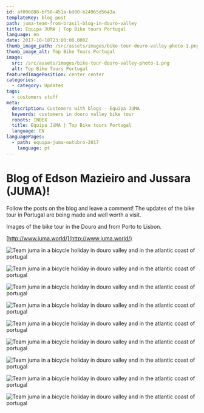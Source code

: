 ```yaml
---
id: af096888-bf50-451a-bd80-b24965d5643a
templateKey: blog-post
path: juma-team-from-brasil-blog-in-douro-valley
title: Equipa JUMA | Top Bike tours Portugal
language: en
date: 2017-10-18T23:00:00.000Z
thumb_image_path: /src/assets/images/bike-tour-douro-valley-photo-1.png
thumb_image_alt: Top Bike Tours Portugal
image:
  src: /src/assets/images/bike-tour-douro-valley-photo-1.png
  alt: Top Bike Tours Portugal
featuredImagePosition: center center
categories:
  - category: Updates
tags:
  - customers stuff
meta:
  description: Customers with blogs - Equipa JUMA
  keywords: customers in douro valley bike tour
  robots: INDEX
  title: Equipa JUMA | Top Bike tours Portugal
  language: EN
languagePages:
  - path: equipa-juma-outubro-2017
    language: pt
---
```


# Blog of Edson Mazieiro and Jussara (JUMA)!

Follow the posts on the blog and leave a comment! The updates of the bike tour
in Portugal are being made and well worth a visit.

Images of the bike tour in the Douro and from Porto to Lisbon.

[http://www.juma.world/](http://www.juma.world/)

![Team juma in a bicycle holiday in douro valley and in the atlantic coast of portugal](/src/assets/images/bike-tour-douro-valley-photo-9.png 'Team juma in a bicycle holiday in douro valley and in the atlantic coast of portugal')

![Team juma in a bicycle holiday in douro valley and in the atlantic coast of portugal](/src/assets/images/bike-tour-douro-valley-photo-8.png 'Team juma in a bicycle holiday in douro valley and in the atlantic coast of portugal')

![Team juma in a bicycle holiday in douro valley and in the atlantic coast of portugal](/src/assets/images/bike-tour-douro-valley-photo-7.png 'Team juma in a bicycle holiday in douro valley and in the atlantic coast of portugal')

![Team juma in a bicycle holiday in douro valley and in the atlantic coast of portugal](/src/assets/images/bike-tour-douro-valley-photo-6.png 'Team juma in a bicycle holiday in douro valley and in the atlantic coast of portugal')

![Team juma in a bicycle holiday in douro valley and in the atlantic coast of portugal](/src/assets/images/bike-tour-douro-valley-photo-5.png 'Team juma in a bicycle holiday in douro valley and in the atlantic coast of portugal')

![Team juma in a bicycle holiday in douro valley and in the atlantic coast of portugal](/src/assets/images/bike-tour-douro-valley-photo-4.png 'Team juma in a bicycle holiday in douro valley and in the atlantic coast of portugal')

![Team juma in a bicycle holiday in douro valley and in the atlantic coast of portugal](/src/assets/images/bike-tour-douro-valley-photo-3.png 'Team juma in a bicycle holiday in douro valley and in the atlantic coast of portugal')

![Team juma in a bicycle holiday in douro valley and in the atlantic coast of portugal](/src/assets/images/bike-tour-douro-valley-photo-2.png 'Team juma in a bicycle holiday in douro valley and in the atlantic coast of portugal')

![Team juma in a bicycle holiday in douro valley and in the atlantic coast of portugal](/src/assets/images/bike-tour-douro-valley-photo-1.png 'Team juma in a bicycle holiday in douro valley and in the atlantic coast of portugal')
